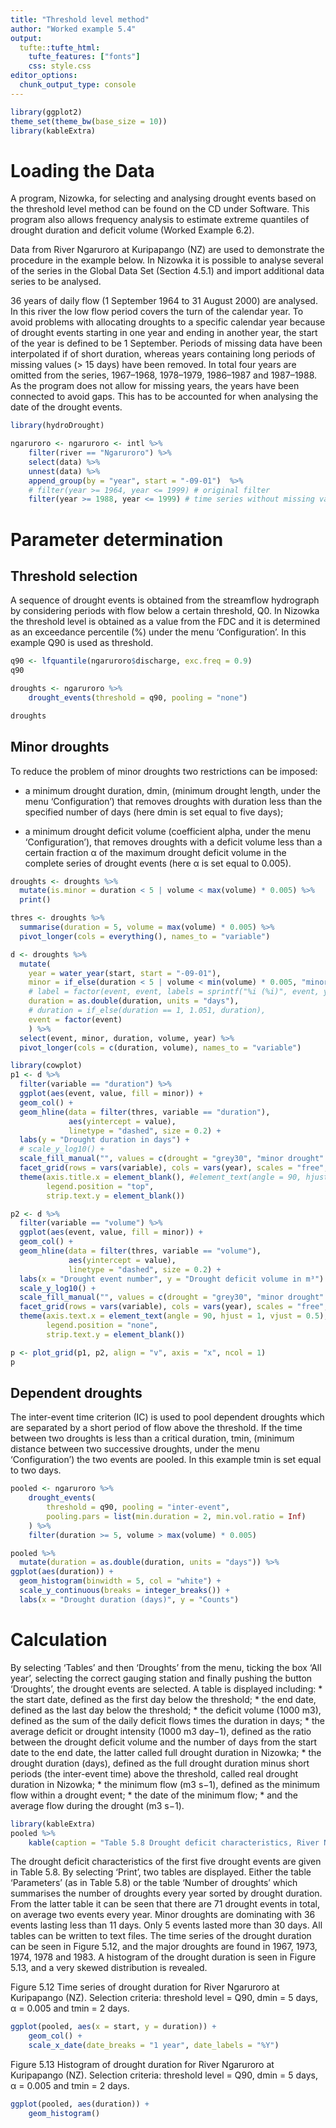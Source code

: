 ```yaml
---
title: "Threshold level method"
author: "Worked example 5.4"
output: 
  tufte::tufte_html:
    tufte_features: ["fonts"]
    css: style.css
editor_options: 
  chunk_output_type: console
---
```


```r
library(ggplot2)
theme_set(theme_bw(base_size = 10))
library(kableExtra)
```


# Loading the Data

A program, Nizowka, for selecting and analysing drought events based on the threshold level method can be found on the CD under Software. This program also allows frequency analysis to estimate extreme quantiles of drought duration and deficit volume (Worked Example 6.2). 

Data from River Ngaruroro at Kuripapango (NZ) are used to demonstrate the procedure in the example below. In Nizowka it is possible to analyse several of the series in the Global Data Set (Section 4.5.1) and import additional data series to be analysed.


36 years of daily flow (1 September 1964 to 31 August 2000) are analysed. In this river the low flow period covers the turn of the calendar year. To avoid problems with allocating droughts to a specific calendar year because of drought events starting in one year and ending in another year, the start of the year is defined to be 1 September. Periods of missing data have been interpolated if of short duration, whereas years containing long periods of missing values (> 15 days) have been removed. In total four years are omitted from the series, 1967–1968, 1978–1979, 1986–1987 and 1987–1988. As the program does not allow for missing years, the years have been connected to avoid gaps. This has to be accounted for when analysing the date of the drought events.


```r
library(hydroDrought)

ngaruroro <- ngaruroro <- intl %>%
    filter(river == "Ngaruroro") %>%
    select(data) %>%
    unnest(data) %>%
    append_group(by = "year", start = "-09-01")  %>%
    # filter(year >= 1964, year <= 1999) # original filter
    filter(year >= 1988, year <= 1999) # time series without missing values
```




# Parameter determination
##	Threshold selection
A sequence of drought events is obtained from the streamflow hydrograph by considering periods with flow below a certain threshold, Q0. In Nizowka the threshold level is obtained as a value from the FDC and it is determined as an exceedance percentile (%) under the menu ‘Configuration’. In this example Q90 is used as threshold. 

```r
q90 <- lfquantile(ngaruroro$discharge, exc.freq = 0.9) 
q90

droughts <- ngaruroro %>%
    drought_events(threshold = q90, pooling = "none")

droughts
```



## 	Minor droughts  

To reduce the problem of minor droughts two restrictions can be imposed:

* a minimum drought duration, dmin, (minimum drought length, under the menu ‘Configuration’) that removes droughts with duration less than the specified number of days (here dmin is set equal to five days);

* a minimum drought deficit volume (coefficient alpha, under the menu ‘Configuration’), that removes droughts with a deficit volume less than a certain fraction α of the maximum drought deficit volume in the complete series of drought events (here α is set equal to 0.005). 


```r
droughts <- droughts %>%
  mutate(is.minor = duration < 5 | volume < max(volume) * 0.005) %>%
  print()
```


```r
thres <- droughts %>%
  summarise(duration = 5, volume = max(volume) * 0.005) %>%
  pivot_longer(cols = everything(), names_to = "variable")

d <- droughts %>%
  mutate(
    year = water_year(start, start = "-09-01"),
    minor = if_else(duration < 5 | volume < min(volume) * 0.005, "minor drought", "drought"),
    # label = factor(event, event, labels = sprintf("%i (%i)", event, year)),
    duration = as.double(duration, units = "days"),
    # duration = if_else(duration == 1, 1.051, duration),
    event = factor(event)
    ) %>%
  select(event, minor, duration, volume, year) %>%
  pivot_longer(cols = c(duration, volume), names_to = "variable")

library(cowplot)
p1 <- d %>%
  filter(variable == "duration") %>%
  ggplot(aes(event, value, fill = minor)) + 
  geom_col() + 
  geom_hline(data = filter(thres, variable == "duration"), 
             aes(yintercept = value), 
             linetype = "dashed", size = 0.2) + 
  labs(y = "Drought duration in days") + 
  # scale_y_log10() + 
  scale_fill_manual("", values = c(drought = "grey30", "minor drought" = "grey70")) + 
  facet_grid(rows = vars(variable), cols = vars(year), scales = "free", space = "free_x") + 
  theme(axis.title.x = element_blank(), #element_text(angle = 90, hjust = 1, vjust = 0.5), 
        legend.position = "top",
        strip.text.y = element_blank())

p2 <- d %>%
  filter(variable == "volume") %>%
  ggplot(aes(event, value, fill = minor)) + 
  geom_col() + 
  geom_hline(data = filter(thres, variable == "volume"), 
             aes(yintercept = value), 
             linetype = "dashed", size = 0.2) + 
  labs(x = "Drought event number", y = "Drought deficit volume in m³") + 
  scale_y_log10() + 
  scale_fill_manual("", values = c(drought = "grey30", "minor drought" = "grey70")) + 
  facet_grid(rows = vars(variable), cols = vars(year), scales = "free", space = "free_x") + 
  theme(axis.text.x = element_text(angle = 90, hjust = 1, vjust = 0.5), 
        legend.position = "none", 
        strip.text.y = element_blank())

p <- plot_grid(p1, p2, align = "v", axis = "x", ncol = 1)
p
```


##	Dependent droughts
The inter-event time criterion (IC) is used to pool dependent droughts which are separated by a short period of flow above the threshold. If the time between two droughts is less than a critical duration, tmin, (minimum distance between two successive droughts, under the menu ‘Configuration’) the two events are pooled. In this example tmin is set equal to two days.

```r
pooled <- ngaruroro %>%
    drought_events(
        threshold = q90, pooling = "inter-event", 
        pooling.pars = list(min.duration = 2, min.vol.ratio = Inf)
    ) %>%
    filter(duration >= 5, volume > max(volume) * 0.005)   
```

```r
pooled %>%
  mutate(duration = as.double(duration, units = "days")) %>% 
ggplot(aes(duration)) + 
  geom_histogram(binwidth = 5, col = "white") + 
  scale_y_continuous(breaks = integer_breaks()) + 
  labs(x = "Drought duration (days)", y = "Counts")
```



# Calculation
By selecting ‘Tables’ and then ‘Droughts’ from the menu, ticking the box ‘All year’, selecting the correct gauging station and finally pushing the button ‘Droughts’, the drought events are selected. A table is displayed including:
*	the start date, defined as the first day below the threshold;
*	the end date, defined as the last day below the threshold; 
*	the deficit volume (1000 m3), defined as the sum of the daily deficit flows times the duration in days;
*	the average deficit or drought intensity (1000 m3 day−1), defined as the ratio between the drought deficit volume and the number of days from the start date to the end date, the latter called full drought duration in Nizowka;
*	the drought duration (days), defined as the full drought duration minus short periods (the inter-event time) above the threshold, called real drought duration in Nizowka;
*	the minimum flow (m3 s−1), defined as the minimum flow within a drought event;
*	the date of the minimum flow;
*	and the average flow during the drought (m3 s−1).

```r
library(kableExtra)
pooled %>%
    kable(caption = "Table 5.8 Drought deficit characteristics, River Ngaruroro at Kuripapango, NZ. ")
```


The drought deficit characteristics of the first five drought events are given in Table 5.8. By selecting ‘Print’, two tables are displayed. Either the table ‘Parameters’ (as in Table 5.8) or the table ‘Number of droughts’ which summarises the number of droughts every year sorted by drought duration. From the latter table it can be seen that there are 71 drought events in total, on average two events every year. Minor droughts are dominating with 36 events lasting less than 11 days. Only 5 events lasted more than 30 days. All tables can be written to text files. The time series of the drought duration can be seen in Figure 5.12, and the major droughts are found in 1967, 1973, 1974, 1978 and 1983. A histogram of the drought duration is seen in Figure 5.13, and a very skewed distribution is revealed.


Figure 5.12 Time series of drought duration for River Ngaruroro at Kuripapango (NZ). Selection criteria: threshold level = Q90, dmin = 5 days, α = 0.005 and tmin = 2 days.
```r
ggplot(pooled, aes(x = start, y = duration)) + 
    geom_col() + 
    scale_x_date(date_breaks = "1 year", date_labels = "%Y")
```


Figure 5.13 Histogram of drought duration for River Ngaruroro at Kuripapango (NZ). Selection criteria: threshold level = Q90, dmin = 5 days, α = 0.005 and tmin = 2 days.

```r
ggplot(pooled, aes(duration)) + 
    geom_histogram()
```

